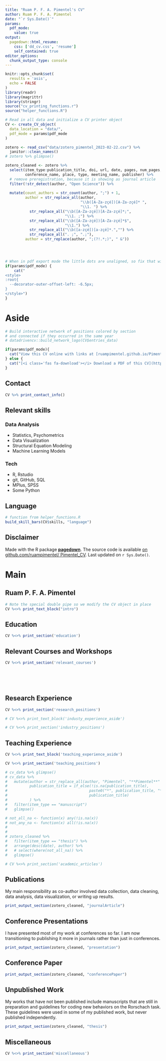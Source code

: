 ```yaml
---
title: "Ruam P. F. A. Pimentel's CV"
author: Ruam P. F. A. Pimentel
date: "`r Sys.Date()`"
params:
  pdf_mode:
    value: true
output:
  pagedown::html_resume:
    css: ['dd_cv.css', 'resume']
    self_contained: true
editor_options: 
  chunk_output_type: console
---
```


```r
knitr::opts_chunk$set(
  results = 'asis', 
  echo = FALSE
)
library(readr)
library(magrittr)
library(stringr)
source("cv_printing_functions.r")
source("helper_functions.R")

# Read in all data and initialize a CV printer object
CV <- create_CV_object(
  data_location = "data/",  
  pdf_mode = params$pdf_mode
)

zotero <- read_csv("data/zotero_pimentel_2023-02-22.csv") %>% 
  janitor::clean_names()
# zotero %>% glimpse()

zotero_cleaned <- zotero %>%
  select(item_type:publication_title, doi, url, date, pages, num_pages, issue, volume,
         conference_name, place, type, meeting_name, publisher) %>% 
  # remove preregistration, because it is showing as journal article
  filter(!str_detect(author, "Open Science")) %>% 
  
  mutate(count_authors = str_count(author, ";") + 1,
         author = str_replace_all(author,
                                  "\\b([A-Za-zçé])[A-Za-zçé]* ",
                                  "\\1. ") %>% 
           str_replace_all("\\b([A-Za-zçé])[A-Za-zçé]*;",
                           "\\1. ;") %>% 
           str_replace_all("\\b([A-Za-zçé])[A-Za-zçé]*$",
                           "\\1.") %>% 
           str_replace_all("\\b([a-zçé])[a-zçé]*.","") %>% 
           str_replace_all(". ;", ".;"),
         author = str_replace(author, ";(?!.*;)", " &"))


  
```

```r
# When in pdf export mode the little dots are unaligned, so fix that with some conditional CSS.
if(params$pdf_mode) {
    cat("
<style>
:root{
  --decorator-outer-offset-left: -6.5px;
}
</style>")
}
```

# Aside

<!-- Swap image with your preferred logo -->

<!--![logo](https://cran.r-project.org/Rlogo.svg){width=100%} -->

```r
# Build interactive network of positions colored by section
# and connected if they occurred in the same year
# datadrivencv::build_network_logo(CV$entries_data)
```

```r
if(params$pdf_mode){
  cat("View this CV online with links at [ruampimentel.github.io/Pimentel_CV/cv.html](https://ruampimentel.github.io/Pimentel_CV/cv.html)")
} else {
  cat("[<i class='fas fa-download'></i> Download a PDF of this CV](https://github.com/ruampimentel/Pimentel_CV/blob/main/cv.pdf)")
}
```

## Contact {#contact}

```r
CV %>% print_contact_info()
```

## Relevant skills {#skills}
### Data Analysis
- Statistics, Psychometrics
- Data Visualization
- Structural Equation Modeling
- Machine Learning Models

### Tech
- R, Rstudio
- git, GitHub, SQL
- MPlus, SPSS
- Some Python

## Language {#language}

```r

# function from helper_functions.R
build_skill_bars(CV$skills, "language")

```

## Disclaimer {#disclaimer}

Made with the R package [**pagedown**](https://github.com/rstudio/pagedown).
The source code is available [on github.com/ruampimentel/ Pimentel_CV](https://github.com/ruampimentel/Pimentel_CV).
Last updated on `r Sys.Date()`.



# Main

## Ruam P. F. A. Pimentel {#title}

```r
# Note the special double pipe so we modify the CV object in place
CV %<>% print_text_block("intro") 
```

## Education {data-icon="graduation-cap" data-concise="true"}

```r
CV %<>% print_section('education')
```

\newpage

## Relevant Courses and Workshops {data-icon="laptop"}

```r
CV %<>% print_section('relevant_courses')
```

<br> <br> <br>

## Research Experience {data-icon="laptop"}

```r
CV %<>% print_section('research_positions')
```


::: aside
```r
# CV %<>% print_text_block('industy_experience_aside')
```
:::

```r
# CV %<>% print_section('industry_positions')
```

<!-- These breaks just force a new page so section doesnt get cut off -->


\newpage

## Teaching Experience {data-icon="chalkboard-teacher"}

::: aside
```r
CV %<>% print_text_block('teaching_experience_aside')
```
:::

```r
CV %<>% print_section('teaching_positions')
```


```r

# cv_data %>% glimpse()
# cv_data %>%
#   mutate(author = str_replace_all(author, "Pimentel", "**Pimentel**" ),
#          publication_title = if_else(!is.na(publication_title),
#                                     paste0("*", publication_title, "*"),
#                                     publication_title)
#          ) %>%
#   filter(item_type == "manuscript")
#   glimpse()

# not_all_na <- function(x) any(!is.na(x))
# not_any_na <- function(x) all(!is.na(x))
# 
# 
# zotero_cleaned %>%
#   filter(item_type == "thesis") %>%
#   arrange(desc(date), author) %>%
#   # select(where(not_all_na)) %>%
#   glimpse()
```

```r
# CV %<>% print_section('academic_articles')
```

\newpage

## Publications {data-icon="book"}
::: aside
My main responsibility as co-author involved data collection, data cleaning, data analysis, data visualization, or writing up results.
:::

```r
print_output_section(zotero_cleaned, "journalArticle")
```



## Conference Presentations {data-icon="comments"}



::: aside
I have presented most of my work at conferences so far. I am now transitioning to publishing it more in journals rather than just in conferences.
:::

```r
print_output_section(zotero_cleaned, "presentation")
```

## Conference Paper {data-icon="newspaper-o"}


```r
print_output_section(zotero_cleaned, "conferencePaper")
```


## Unpublished Work {data-icon="pencil"}

::: aside
My works that have not been published include manuscripts that are still in preparation and guidelines for coding new behaviors on the Rorschach task. These guidelines were used in some of my published work, but never published independently.
:::

```r
print_output_section(zotero_cleaned, "thesis")
```



## Miscellaneous

```r
CV %<>% print_section('miscellaneous')
```

